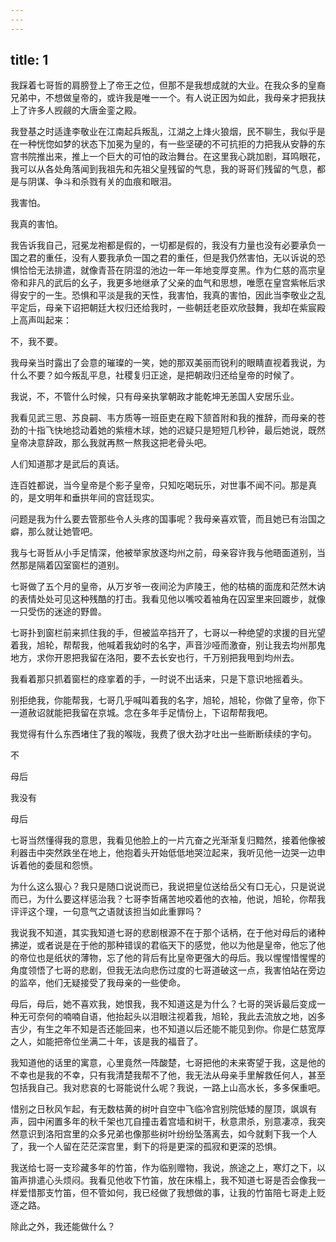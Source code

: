 ```yaml
---
---
---
```

title: 1
---




我踩着七哥哲的肩膀登上了帝王之位，但那不是我想成就的大业。在我众多的皇裔兄弟中，不想做皇帝的，或许我是唯一一个。有人说正因为如此，我母亲才把我扶上了许多人觊觎的大唐金銮之殿。

我登基之时适逢李敬业在江南起兵叛乱，江湖之上烽火狼烟，民不聊生，我似乎是在一种恍惚如梦的状态下加冕为皇的，有一些坚硬的不可抗拒的力把我从安静的东宫书院推出来，推上一个巨大的可怕的政治舞台。在这里我心跳加剧，耳鸣眼花，我可以从各处角落闻到我祖先和先祖父皇残留的气息，我的哥哥们残留的气息，都是与阴谋、争斗和杀戮有关的血痕和眼泪。

我害怕。

我真的害怕。

我告诉我自己，冠冕龙袍都是假的，一切都是假的，我没有力量也没有必要承负一国之君的重任，没有人要我承负一国之君的重任，但是我仍然害怕，无以诉说的恐惧恰恰无法排遣，就像青苔在阴湿的池边一年一年地变厚变黑。作为仁慈的高宗皇帝和非凡的武后的幺子，我更多地继承了父亲的血气和思想，唯愿在皇宫紫帐后求得安宁的一生。恐惧和平淡是我的天性，我害怕，我真的害怕，因此当李敬业之乱平定后，母亲下诏把朝廷大权归还给我时，一些朝廷老臣欢欣鼓舞，我却在紫宸殿上高声叫起来：

不，我不要。

我母亲当时露出了会意的璀璨的一笑，她的那双美丽而锐利的眼睛直视着我说，为什么不要？如今叛乱平息，社稷复归正途，是把朝政归还给皇帝的时候了。

我说，不，不管什么时候，只有母亲执掌朝政才能乾坤无恙国人安居乐业。

我看见武三思、苏良嗣、韦方质等一班臣吏在殿下颔首附和我的推辞，而母亲的苍劲的十指飞快地捻动着她的紫檀木球，她的迟疑只是短短几秒钟，最后她说，既然皇帝决意辞政，那么我就再熬一熬我这把老骨头吧。

人们知道那才是武后的真话。

连百姓都说，当今皇帝是个影子皇帝，只知吃喝玩乐，对世事不闻不问。那是真的，是文明年和垂拱年间的宫廷现实。

问题是我为什么要去管那些令人头疼的国事呢？我母亲喜欢管，而且她已有治国之癖，那么就让她管吧。

我与七哥哲从小手足情深，他被举家放逐均州之前，母亲容许我与他晤面道别，当然那是隔着囚室窗栏的道别。

七哥做了五个月的皇帝，从万岁爷一夜间沦为庐陵王，他的枯槁的面庞和茫然木讷的表情处处可见这种残酷的打击。我看见他以嘴咬着袖角在囚室里来回踱步，就像一只受伤的迷途的野兽。

七哥扑到窗栏前来抓住我的手，但被监卒挡开了，七哥以一种绝望的求援的目光望着我，旭轮，帮帮我，他喊着我幼时的名字，声音沙哑而激奋，别让我去均州那鬼地方，求你开恩把我留在洛阳，要不去长安也行，千万别把我甩到均州去。

我看着那只抓着窗栏的痉挛着的手，一时说不出话来，只是下意识地摇着头。

别拒绝我，你能帮我，七哥几乎喊叫着我的名字，旭轮，旭轮，你做了皇帝，你下一道赦诏就能把我留在京城。念在多年手足情份上，下诏帮帮我吧。

我觉得有什么东西堵住了我的喉咙，我费了很大劲才吐出一些断断续续的字句。

不

母后

我没有

母后

七哥当然懂得我的意思，我看见他脸上的一片亢奋之光渐渐复归黯然，接着他像被利器击中突然跌坐在地上，他抱着头开始低低地哭泣起来，我听见他一边哭一边申诉着他的委屈和怨愤。

为什么这么狠心？我只是随口说说而已，我说把皇位送给岳父有口无心，只是说说而已，为什么要这样惩治我？七哥李哲痛苦地咬着他的衣袖，他说，旭轮，你帮我评评这个理，一句意气之语就该担当如此重罪吗？

我说我不知道，其实我知道七哥的悲剧根源不在于那个话柄，在于他对母后的诸种拂逆，或者说是在于他的那种错误的君临天下的感觉，他以为他是皇帝，他忘了他的帝位也是纸状的薄物，忘了他的背后有比皇帝更强大的母后。我以惺惺惜惺惺的角度领悟了七哥的悲剧，但我无法向悲伤过度的七哥道破这一点，我害怕站在旁边的监卒，他们无疑接受了我母亲的一些使命。

母后，母后，她不喜欢我，她恨我，我不知道这是为什么？七哥的哭诉最后变成一种无可奈何的喃喃自语，他抬起头以泪眼注视着我，旭轮，我此去流放之地，凶多吉少，有生之年不知是否还能回来，也不知道以后还能不能见到你。你是仁慈宽厚之人，如能把帝位坐满二十年，该是我的福音了。

我知道他的话里的寓意，心里竟然一阵酸楚，七哥把他的未来寄望于我，这是他的不幸也是我的不幸，只有我清楚我帮不了他，我无法从母亲手里解救任何人，甚至包括我自己。我对悲哀的七哥能说什么呢？我说，一路上山高水长，多多保重吧。

惜别之日秋风乍起，有无数枯黄的树叶自空中飞临冷宫别院低矮的屋顶，飒飒有声，园中闲置多年的秋千架也兀自撞击着宫墙和树干，秋意肃杀，别意凄凉，我突然意识到洛阳宫里的众多兄弟也像那些树叶纷纷坠落离去，如今就剩下我一个人了，我一个人留在茫茫深宫里，剩下的将是更深的孤寂和更深的恐惧。

我送给七哥一支珍藏多年的竹笛，作为临别赠物，我说，旅途之上，寒灯之下，以笛声排遣心头烦闷。我看见他收下竹笛，放在床榻上，我不知道七哥是否会像我一样爱惜那支竹笛，但不管如何，我已经做了我想做的事，让我的竹笛陪七哥走上贬逐之路。

除此之外，我还能做什么？